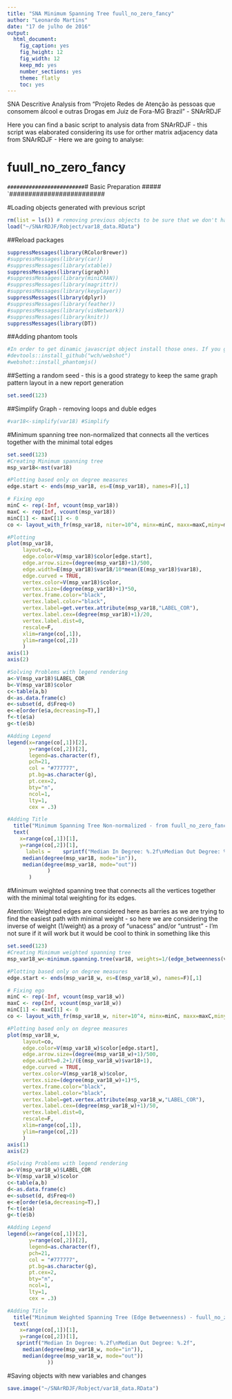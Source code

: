 ```yaml
---
title: "SNA Minimum Spanning Tree fuull_no_zero_fancy"
author: "Leonardo Martins"
date: "17 de julho de 2016"
output: 
  html_document: 
    fig_caption: yes
    fig_height: 12
    fig_width: 12
    keep_md: yes
    number_sections: yes
    theme: flatly
    toc: yes
---
```

SNA Descritive Analysis from "Projeto Redes de Atenção às pessoas que consomem álcool e outras Drogas em Juiz de Fora-MG   Brazil"  - SNArRDJF

Here you can find a basic script to analysis data from SNArRDJF - this script was elaborated considering its use for orther matrix adjacency data from SNArRDJF - Here we are going to analyse:

# fuull_no_zero_fancy

`#########################
`# Basic Preparation #####
`#########################

#Loading objects generated with previous script 
```r
rm(list = ls()) # removing previous objects to be sure that we don't have objects conflicts name
load("~/SNArRDJF/Robject/var18_data.RData")
```
##Reload packages
```r
suppressMessages(library(RColorBrewer))
#suppressMessages(library(car))
#suppressMessages(library(xtable))
suppressMessages(library(igraph))
#suppressMessages(library(miniCRAN))
#suppressMessages(library(magrittr))
#suppressMessages(library(keyplayer))
suppressMessages(library(dplyr))
#suppressMessages(library(feather))
#suppressMessages(library(visNetwork))
#suppressMessages(library(knitr))
suppressMessages(library(DT))
```
##Adding phantom tools
```r
#In order to get dinamic javascript object install those ones. If you get problems installing go to Stackoverflow.com and type your error to discover what to do. In some cases the libraries need to be intalled in outside R libs.
#devtools::install_github("wch/webshot")
#webshot::install_phantomjs()
```
##Setting a random seed - this is a good strategy to keep the same graph pattern layout in a new report generation
```r
set.seed(123)
```

##Simplify Graph - removing loops and duble edges 
```r
#var18<-simplify(var18) #Simplify
```

#Minimum spanning tree non-normalized that connects all the vertices together with the minimal total edges
```r
set.seed(123)
#Creating Minimum spanning tree
msp_var18<-mst(var18)

#Plotting based only on degree measures 
edge.start <- ends(msp_var18, es=E(msp_var18), names=F)[,1]

# Fixing ego
minC <- rep(-Inf, vcount(msp_var18))
maxC <- rep(Inf, vcount(msp_var18))
minC[1] <- maxC[1] <- 0
co <- layout_with_fr(msp_var18, niter=10^4, minx=minC, maxx=maxC,miny=minC, maxy=maxC, weights=E(msp_var18)$var18)

#Plotting
plot(msp_var18, 
     layout=co,
     edge.color=V(msp_var18)$color[edge.start],
     edge.arrow.size=(degree(msp_var18)+1)/500,
     edge.width=E(msp_var18)$var18/10*mean(E(msp_var18)$var18),
     edge.curved = TRUE,
     vertex.color=V(msp_var18)$color,
     vertex.size=(degree(msp_var18)+1)*50,
     vertex.frame.color="black",
     vertex.label.color="black",
     vertex.label=get.vertex.attribute(msp_var18,"LABEL_COR"),
     vertex.label.cex=(degree(msp_var18)+1)/20,
     vertex.label.dist=0,
     rescale=F,
     xlim=range(co[,1]), 
     ylim=range(co[,2])
     )
axis(1)
axis(2)

#Solving Problems with legend rendering 
a<-V(msp_var18)$LABEL_COR
b<-V(msp_var18)$color
c<-table(a,b)
d<-as.data.frame(c)
e<-subset(d, d$Freq>0)
e<-e[order(e$a,decreasing=T),] 
f<-t(e$a)
g<-t(e$b)

#Adding Legend
legend(x=range(co[,1])[2], 
       y=range(co[,2])[2],
       legend=as.character(f),
       pch=21,
       col = "#777777", 
       pt.bg=as.character(g),
       pt.cex=2,
       bty="n", 
       ncol=1,
       lty=1,
       cex = .3)

#Adding Title
  title("Minimum Spanning Tree Non-normalized - from fuull_no_zero_fancy", sub = "Source: from authors ")
  text( 
    x=range(co[,1])[1],
    y=range(co[,2])[1], 
      labels =    sprintf("Median In Degree: %.2f\nMedian Out Degree: %.2f",
     median(degree(msp_var18, mode="in")), 
     median(degree(msp_var18, mode="out"))
             )
       )
```
#Minimum weighted spanning tree that connects all the vertices together with the minimal total weighting for its edges. 

Atention: Weighted edges are considered here as barries as we are trying to find the easiest path with minimal weight - so here we are considering the inverse of weight (1/weight) as a proxy of "unacess" and/or "untrust" - I'm not sure if it will work but it would be cool to think in something like this  
```r
set.seed(123)
#Creating Minimum weighted spanning tree
msp_var18_w<-minimum.spanning.tree(var18, weights=1/(edge_betweenness(var18, weights=E(var18)$var18)+1))

#Plotting based only on degree measures 
edge.start <- ends(msp_var18_w, es=E(msp_var18_w), names=F)[,1]

# Fixing ego
minC <- rep(-Inf, vcount(msp_var18_w))
maxC <- rep(Inf, vcount(msp_var18_w))
minC[1] <- maxC[1] <- 0
co <- layout_with_fr(msp_var18_w, niter=10^4, minx=minC, maxx=maxC,miny=minC, maxy=maxC, weights =E(msp_var18_w)$var18)

#Plotting based only on degree measures 
plot(msp_var18_w, 
     layout=co,
     edge.color=V(msp_var18_w)$color[edge.start],
     edge.arrow.size=(degree(msp_var18_w)+1)/500,
     edge.width=0.2+1/(E(msp_var18_w)$var18+1),
     edge.curved = TRUE,
     vertex.color=V(msp_var18_w)$color,
     vertex.size=(degree(msp_var18_w)+1)*5,
     vertex.frame.color="black",
     vertex.label.color="black",
     vertex.label=get.vertex.attribute(msp_var18_w,"LABEL_COR"),
     vertex.label.cex=(degree(msp_var18_w)+1)/50,
     vertex.label.dist=0,
     rescale=F,
     xlim=range(co[,1]), 
     ylim=range(co[,2])
     )
axis(1)
axis(2)

#Solving Problems with legend rendering 
a<-V(msp_var18_w)$LABEL_COR
b<-V(msp_var18_w)$color
c<-table(a,b)
d<-as.data.frame(c)
e<-subset(d, d$Freq>0)
e<-e[order(e$a,decreasing=T),] 
f<-t(e$a)
g<-t(e$b)

#Adding Legend
legend(x=range(co[,1])[2], 
       y=range(co[,2])[2],
       legend=as.character(f),
       pch=21,
       col = "#777777", 
       pt.bg=as.character(g),
       pt.cex=2,
       bty="n", 
       ncol=1,
       lty=1,
       cex = .3)

#Adding Title
  title("Minimum Weighted Spanning Tree (Edge Betweenness) - fuull_no_zero_fancy", sub = "Source: from authors ")
  text( 
    x=range(co[,1])[1],
    y=range(co[,2])[1], 
   sprintf("Median In Degree: %.2f\nMedian Out Degree: %.2f",
     median(degree(msp_var18_w, mode="in")), 
     median(degree(msp_var18_w, mode="out"))
             ))
```


#Saving objects with new variables and changes
```r
save.image("~/SNArRDJF/Robject/var18_data.RData") 
```

